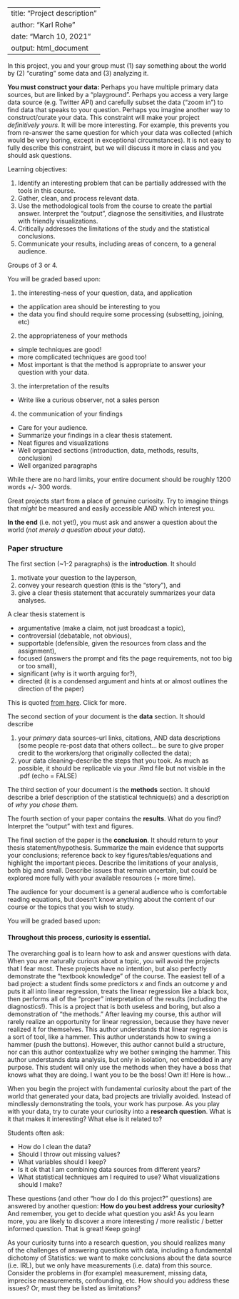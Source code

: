 
---
title: "Project description"
author: "Karl Rohe"
date: "March 10, 2021"
output: html_document
---



In this project, you and your group must (1) say something about the world by (2) "curating" some data and (3) analyzing it. 

**You must construct your data:** 
Perhaps you have multiple primary data sources, but are linked by a "playground".  Perhaps you access a very large data source (e.g. Twitter API) and carefully subset the data ("zoom in") to find data that speaks to your question. Perhaps you imagine another way to construct/curate your data.   This constraint will make your project *definitively yours.* It will be more interesting.  For example, this prevents you from re-answer the same question for which your data was collected (which would be very boring, except in exceptional circumstances). It is not easy to fully describe this constraint, but we will discuss it more in class and you should ask questions.



Learning objectives: 

1) Identify an interesting problem that can be partially addressed with the tools in this course.  
2) Gather, clean, and process relevant data.  
3) Use the methodological tools from the course to create the partial answer. Interpret the “output”, diagnose the sensitivities, and illustrate with friendly visualizations.  
4) Critically addresses the limitations of the study and the statistical conclusions.
5) Communicate your results, including areas of concern, to a general audience.  


Groups of 3 or 4.  


  
  
You will be graded based upon:

1) the interesting-ness of your question, data, and application  
  - the application area should be interesting to you 
  - the data you find should require some processing (subsetting, joining, etc)
2) the appropriateness of your methods   
  - simple techniques are good! 
  - more complicated techniques are good too!  
  - Most important is that the method is appropriate to answer your question with your data.
3) the interpretation of the results   
  - Write like a curious observer, not a sales person  
4) the communication of your findings
  - Care for your audience.  
  - Summarize your findings in a clear thesis statement.
  - Neat figures and visualizations  
  - Well organized sections (introduction, data, methods, results, conclusion)
  - Well organized paragraphs


While there are no hard limits, your entire document should be roughly 1200 words +/- 300 words.




Great projects start from a place of genuine curiosity.  Try to imagine things that *might* be measured and easily accessible AND which interest you.

**In the end** (i.e. not yet!), you must ask and answer a question about the world (*not merely a question about your data*).


### Paper structure

The first section (~1-2 paragraphs) is the **introduction**.  It should 

1)   motivate your question to the layperson,
2)   convey your research question (this is the "story"), and
2)   give a clear thesis statement that accurately summarizes your data analyses. 

A clear thesis statement is   

-   argumentative (make a claim, not just broadcast a topic),   
-   controversial (debatable, not obvious),   
-   supportable (defensible, given the resources from class and the assignment),   
-   focused (answers the prompt and fits the page requirements, not too big or too small),   
-   significant (why is it worth arguing for?),   
-   directed (it is a condensed argument and hints at or almost outlines the direction of the paper)

This is quoted [from here](https://www.vanderbilt.edu/writing/wp-content/uploads/sites/164/2016/10/Thesis-Statements-Script-2016.pdf). Click for more.  

The second section of your document is the **data** section.  It should describe 

1)  your *primary* data sources--url links, citations, AND data descriptions (some people re-post data that others collect... be sure to give proper credit to the workers/org that originally collected the data);
2)   your data cleaning--describe the steps that you took.  As much as possible, it should be replicable via your .Rmd file but not visible in the .pdf (echo = FALSE)

The third section of your document is the **methods** section.  It should describe  a brief description of the statistical technique(s) and a description of *why you chose them.*


The fourth section of your paper contains the **results**.  What do you find?  Interpret the "output" with text and figures. 


The final section of the paper is the **conclusion**.  It should return to your thesis statement/hypothesis.  Summarize the main evidence that supports your conclusions; reference back to key figures/tables/equations and highlight the important pieces.   Describe the limitations of your analysis, both big and small.  Describe issues that remain uncertain, but could be explored more fully with your available resources (+ more time).  

The audience for your document is a general audience who is comfortable reading equations, but doesn't know anything about the content of our course or the topics that you wish to study.

You will be graded based upon:   




####  Throughout this process, curiosity is essential.

The overarching goal is to learn how to ask and answer questions with data. When you are naturally curious about a topic, you will avoid the projects that I fear most. These projects have no intention, but also perfectly demonstrate the "textbook knowledge" of the course.  The easiest tell of a bad project:  a student finds some predictors $x$ and finds an outcome $y$ and puts it all into linear regression, treats the linear regression like a black box, then performs all of the "proper" interpretation of the results (including the diagnostics!).  This is a project that is both useless and boring, but also a demonstration of "the methods." After leaving my course, this author will rarely realize an opportunity for linear regression, because they have never realized it for themselves.  This author understands that linear regression is a sort of tool, like a hammer. This author understands how to swing a hammer (push the buttons). However, this author cannot build a structure, nor can this author contextualize why we bother swinging the hammer. This author understands data analysis, but only in isolation, not embedded in any purpose. This student will only use the methods when they have a boss that knows what they are doing.  I want you to be the boss!  Own it!  Here is how...

When you begin the project with fundamental curiosity about the part of the world that generated your data, bad projects are trivially avoided.  Instead of mindlessly demonstrating the tools, your work has purpose.  As you play with your data, try to curate your curiosity into a **research question**.  What is it that makes it interesting?  What else is it related to?  

Students often ask:  

- How do I clean the data?   
- Should I throw out missing values?    
- What variables should I keep?    
- Is it ok that I am combining data sources from different years?     
- What statistical techniques am I required to use? What visualizations should I make?

These questions (and other "how do I do this project?" questions) are answered by another question:  **How do you best address your curiosity?**  And remember, you get to decide what question you ask!  As you learn more, you are likely to discover a more interesting / more realistic / better informed question.  That is great!  Keep going!

As your curiosity turns into a research question,  you should realizes many of the challenges of answering questions with data, including a fundamental dichotomy of Statistics: we want to make conclusions about the data source (i.e. IRL), but we only have measurements (i.e. data) from this source.  Consider the problems in (for example) measurement, missing data, imprecise measurements, confounding, etc.  How should you address these issues?  Or, must they be listed as limitations?  
